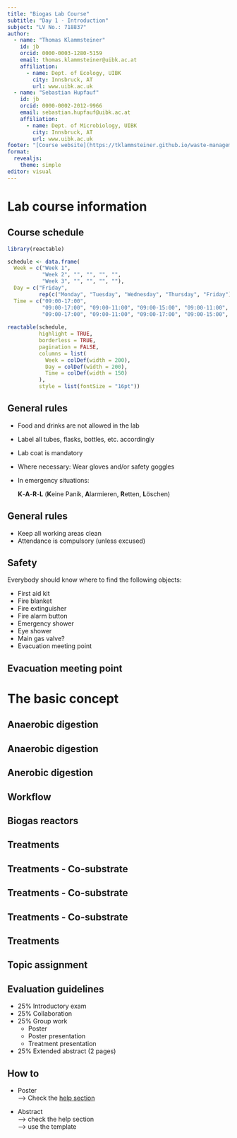 ```yaml
---
title: "Biogas Lab Course"
subtitle: "Day 1 - Introduction"
subject: "LV No.: 718837"
author:
  - name: "Thomas Klammsteiner"
    id: jb
    orcid: 0000-0003-1280-5159
    email: thomas.klammsteiner@uibk.ac.at
    affiliation: 
      - name: Dept. of Ecology, UIBK
        city: Innsbruck, AT
        url: www.uibk.ac.uk
  - name: "Sebastian Hupfauf"
    id: jb
    orcid: 0000-0002-2012-9966
    email: sebastian.hupfauf@uibk.ac.at
    affiliation: 
      - name: Dept. of Microbiology, UIBK
        city: Innsbruck, AT
        url: www.uibk.ac.uk
footer: "[Course website](https://tklammsteiner.github.io/waste-management-course)"
format: 
  revealjs:
    theme: simple
editor: visual
---
```


# Lab course information

## Course schedule

```R
library(reactable)

schedule <- data.frame(
  Week = c("Week 1", 
           "Week 2", "", "", "", "", 
           "Week 3", "", "", "", ""),
  Day = c("Friday", 
          rep(c("Monday", "Tuesday", "Wednesday", "Thursday", "Friday"), 2)),
  Time = c("09:00-17:00", 
           "09:00-17:00", "09:00-11:00", "09:00-15:00", "09:00-11:00", "Holiday",
           "09:00-17:00", "09:00-11:00", "09:00-17:00", "09:00-15:00", "09:00-17:00"))
                              
reactable(schedule, 
          highlight = TRUE, 
          borderless = TRUE,
          pagination = FALSE,
          columns = list(
            Week = colDef(width = 200),
            Day = colDef(width = 200),
            Time = colDef(width = 150)
          ),
          style = list(fontSize = "16pt"))

```


## General rules

-   Food and drinks are not allowed in the lab
-   Label all tubes, flasks, bottles, etc. accordingly
-   Lab coat is mandatory
-   Where necessary: Wear gloves and/or safety goggles
-   In emergency situations:

    **K**-**A**-**R**-**L** (**K**eine Panik, **A**larmieren, **R**etten, **L**öschen)

## General rules

-   Keep all working areas clean
-   Attendance is compulsory (unless excused)

## Safety

Everybody should know where to find the following objects:

- First aid kit
- Fire blanket
- Fire extinguisher
- Fire alarm button
- Emergency shower
- Eye shower
- Main gas valve?
- Evacuation meeting point

## Evacuation meeting point

# The basic concept

## Anaerobic digestion

## Anaerobic digestion

## Anerobic digestion

## Workflow

## Biogas reactors

## Treatments

## Treatments - Co-substrate

## Treatments - Co-substrate

## Treatments - Co-substrate

## Treatments

## Topic assignment

## Evaluation guidelines

- 25% Introductory exam 
- 25% Collaboration
- 25% Group work
  - Poster
  - Poster presentation
  - Treatment presentation
- 25% Extended abstract (2 pages)

## How to

- Poster  
--> Check the [help section](https://tklammsteiner.github.io/waste-management-course/#Help-section)

- Abstract  
--> check the help section  
--> use the template